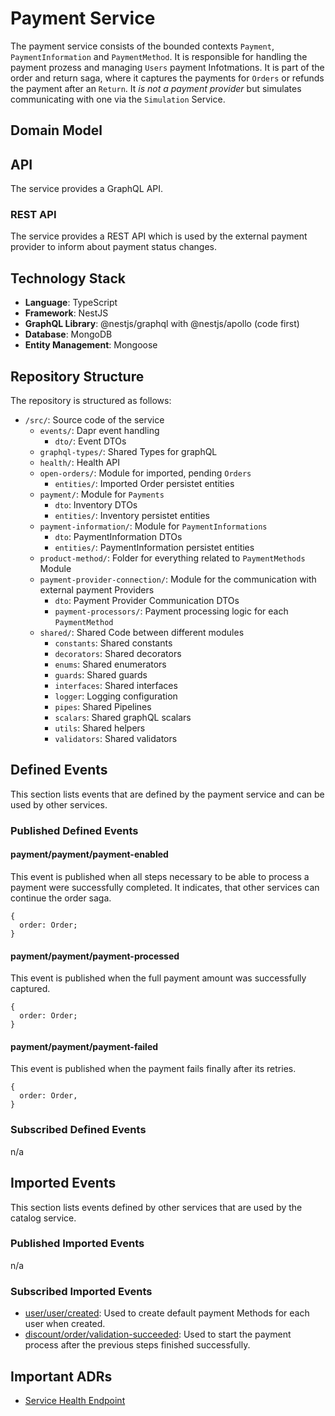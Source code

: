 
# Payment Service

The payment service consists of the bounded contexts `Payment`, `PaymentInformation` and `PaymentMethod`.
It is responsible for handling the payment prozess and managing `Users` payment Infotmations. It is part of the order and return saga, where it captures the payments for `Orders` or refunds the payment after an `Return`.
It _is not a payment provider_ but simulates communicating with one via the `Simulation` Service.

## Domain Model

<CustomImage path="/renderedDiagrams/paymentDomainModel" width="790" height="593.5" />

## API

The service provides a GraphQL API.

### REST API

The service provides a REST API which is used by the external payment provider to inform about payment status changes.

## Technology Stack

- **Language**: TypeScript
- **Framework**: NestJS
- **GraphQL Library**: @nestjs/graphql with @nestjs/apollo (code first)
- **Database**: MongoDB
- **Entity Management**: Mongoose

## Repository Structure

The repository is structured as follows:

<div className="repository-structure" >

- `/src/`: Source code of the service
  - `events/`: Dapr event handling
    - `dto/`: Event DTOs
  - `graphql-types/`: Shared Types for graphQL
  - `health/`: Health API
  - `open-orders/`: Module for imported, pending `Orders`
    - `entities/`: Imported Order persistet entities
  - `payment/`: Module for `Payments`
    - `dto`: Inventory DTOs
    - `entities/`: Inventory persistet entities
  - `payment-information/`: Module for `PaymentInformations`
    - `dto`: PaymentInformation DTOs
    - `entities/`: PaymentInformation persistet entities
  - `product-method/`: Folder for everything related to `PaymentMethods` Module
  - `payment-provider-connection/`: Module for the communication with external payment Providers
    - `dto`: Payment Provider Communication DTOs
    - `payment-processors/`: Payment processing logic for each `PaymentMethod`
  - `shared/`: Shared Code between different modules
    - `constants`: Shared constants
    - `decorators`: Shared decorators
    - `enums`: Shared enumerators
    - `guards`: Shared guards
    - `interfaces`: Shared interfaces
    - `logger`: Logging configuration
    - `pipes`: Shared Pipelines
    - `scalars`: Shared graphQL scalars
    - `utils`: Shared helpers
    - `validators`: Shared validators

</div>

## Defined Events

This section lists events that are defined by the payment service and can be used by other services.

### Published Defined Events

#### payment/payment/payment-enabled

This event is published when all steps necessary to be able to process a payment were successfully completed.
It indicates, that other services can continue the order saga.

```tsx
{
  order: Order;
}
```

#### payment/payment/payment-processed

This event is published when the full payment amount was successfully captured.

```tsx
{
  order: Order;
}
```

#### payment/payment/payment-failed

This event is published when the payment fails finally after its retries.

```tsx
{
  order: Order,
}
```

### Subscribed Defined Events

n/a

## Imported Events

This section lists events defined by other services that are used by the catalog service.

### Published Imported Events

n/a

### Subscribed Imported Events

- [user/user/created](/docs/docs/dev-manuals/services/user#userusercreated): Used to create default payment Methods for each user when created.
- [discount/order/validation-succeeded](/docs/docs/dev-manuals/services/discount#discountordervalidation-succeeded): Used to start the payment process after the previous steps finished successfully.

## Important ADRs

- [Service Health Endpoint](/docs/docs/dev-manuals/adr/health-endpoint)
